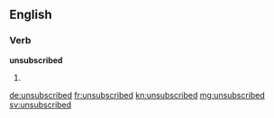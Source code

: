 ==English==

===Verb===
'''unsubscribed'''

# {{past of|unsubscribe}}

[[de:unsubscribed]]
[[fr:unsubscribed]]
[[kn:unsubscribed]]
[[mg:unsubscribed]]
[[sv:unsubscribed]]